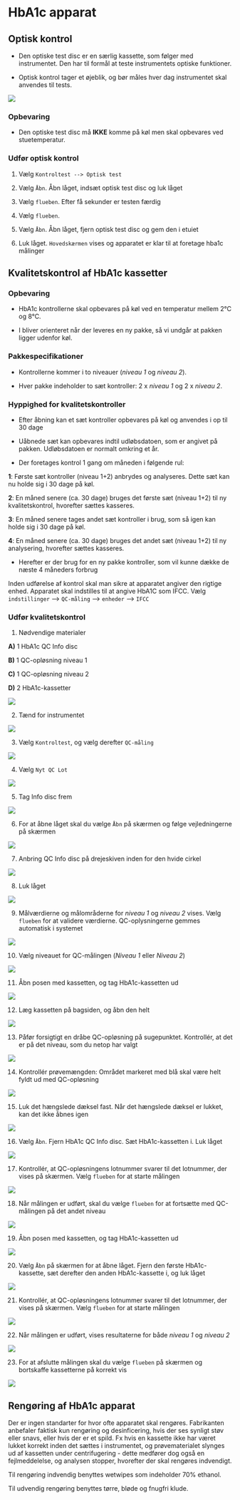 # HbA1c apparat {#sec-hba1c-apparat}

## Optisk kontrol {#sec-optisk-kontrol}

-   Den optiske test disc er en særlig kassette, som følger med instrumentet. Den har til formål at teste instrumentets optiske funktioner.

-   Optisk kontrol tager et øjeblik, og bør måles hver dag instrumentet skal anvendes til tests.

[![](ok1.png)](https://github.com/Jonasmunkjensen/LIVING/blob/main/pics/ok1.PNG)

### Opbevaring

-   Den optiske test disc må **IKKE** komme på køl men skal opbevares ved stuetemperatur.

### Udfør optisk kontrol

1.  Vælg `Kontroltest --> Optisk test`

2.  Vælg `Åbn`. Åbn låget, indsæt optisk test disc og luk låget

3.  Vælg `flueben`. Efter få sekunder er testen færdig

4.  Vælg `flueben`.

5.  Vælg `Åbn`. Åbn låget, fjern optisk test disc og gem den i etuiet

6.  Luk låget. `Hovedskærmen` vises og apparatet er klar til at foretage hba1c målinger

## Kvalitetskontrol af HbA1c kassetter {#sec-kvalitetskontrol}

### Opbevaring

-   HbA1c kontrollerne skal opbevares på køl ved en temperatur mellem 2°C og 8°C.

-   I bliver orienteret når der leveres en ny pakke, så vi undgår at pakken ligger udenfor køl.

### Pakkespecifikationer

-   Kontrollerne kommer i to niveauer (*niveau 1* og *niveau 2*).

-   Hver pakke indeholder to sæt kontroller: 2 x *niveau 1* og 2 x *niveau 2*.

### Hyppighed for kvalitetskontroller

-   Efter åbning kan et sæt kontroller opbevares på køl og anvendes i op til 30 dage

-   Uåbnede sæt kan opbevares indtil udløbsdatoen, som er angivet på pakken. Udløbsdatoen er normalt omkring et år.

-   Der foretages kontrol 1 gang om måneden i følgende rul: 

**1**: Første sæt kontroller (niveau 1+2) anbrydes og analyseres. Dette sæt kan nu holde sig i 30 dage på køl.

**2**: En måned senere (ca. 30 dage) bruges det første sæt (niveau 1+2) til ny kvalitetskontrol, hvorefter sættes kasseres.

**3**: En måned senere tages andet sæt kontroller i brug, som så igen kan holde sig i 30 dage på køl.

**4**: En måned senere (ca. 30 dage) bruges det andet sæt (niveau 1+2) til ny analysering, hvorefter sættes kasseres.

- Herefter er der brug for en ny pakke kontroller, som vil kunne dække de næste 4 måneders forbrug

::: callout-warning
Inden udførelse af kontrol skal man sikre at apparatet angiver den rigtige enhed. Apparatet skal indstilles til at angive HbA1C som IFCC. Vælg `indstillinger` --\> `QC-måling` --\> `enheder` --\> `IFCC`
:::

### Udfør kvalitetskontrol

1.  Nødvendige materialer

**A)** 1 HbA1c QC Info disc

**B)** 1 QC-opløsning niveau 1

**C)** 1 QC-opløsning niveau 2

**D)** 2 HbA1c-kassetter

[![](qc1.png)](https://github.com/Jonasmunkjensen/LIVING/blob/main/pics/qc1.PNG)

2.  Tænd for instrumentet

[![](qc2.png)](https://github.com/Jonasmunkjensen/LIVING/blob/main/pics/qc2.PNG)

3.  Vælg `Kontroltest`, og vælg derefter `QC-måling`

[![](qc3.png)](https://github.com/Jonasmunkjensen/LIVING/blob/main/pics/qc3.PNG)

4.  Vælg `Nyt QC Lot`

[![](qc4.png)](https://github.com/Jonasmunkjensen/LIVING/blob/main/pics/qc4.PNG)

5.  Tag Info disc frem

[![](qc5.png)](https://github.com/Jonasmunkjensen/LIVING/blob/main/pics/qc5.PNG)

6.  For at åbne låget skal du vælge `Åbn` på skærmen og følge vejledningerne på skærmen

[![](qc6.png)](https://github.com/Jonasmunkjensen/LIVING/blob/main/pics/qc6.PNG)

7.  Anbring QC Info disc på drejeskiven inden for den hvide cirkel

[![](qc7.png)](https://github.com/Jonasmunkjensen/LIVING/blob/main/pics/qc7.PNG)

8.  Luk låget

[![](qc8.png)](https://github.com/Jonasmunkjensen/LIVING/blob/main/pics/qc8.PNG)

9.  Målværdierne og målområderne for *niveau 1* og *niveau 2* vises. Vælg `flueben` for at validere værdierne. QC-oplysningerne gemmes automatisk i systemet

[![](qc9.png)](https://github.com/Jonasmunkjensen/LIVING/blob/main/pics/qc9.PNG)

10. Vælg niveauet for QC-målingen (*Niveau 1* eller *Niveau 2*)

[![](qc10.png)](https://github.com/Jonasmunkjensen/LIVING/blob/main/pics/qc10.PNG)

11. Åbn posen med kassetten, og tag HbA1c-kassetten ud

[![](qc11.png)](https://github.com/Jonasmunkjensen/LIVING/blob/main/pics/qc11.PNG)

12. Læg kassetten på bagsiden, og åbn den helt

[![](qc12.png)](https://github.com/Jonasmunkjensen/LIVING/blob/main/pics/qc12.PNG)

13. Påfør forsigtigt en dråbe QC-opløsning på sugepunktet. Kontrollér, at det er på det niveau, som du netop har valgt

[![](qc13.png)](https://github.com/Jonasmunkjensen/LIVING/blob/main/pics/qc13.PNG)

14. Kontrollér prøvemængden: Området markeret med blå skal være helt fyldt ud med QC-opløsning

[![](qc14.png)](https://github.com/Jonasmunkjensen/LIVING/blob/main/pics/qc14.PNG)

15. Luk det hængslede dæksel fast. Når det hængslede dæksel er lukket, kan det ikke åbnes igen

[![](qc15.png)](https://github.com/Jonasmunkjensen/LIVING/blob/main/pics/qc15.PNG)

16. Vælg `Åbn`. Fjern HbA1c QC Info disc. Sæt HbA1c-kassetten i. Luk låget

[![](qc16.png)](https://github.com/Jonasmunkjensen/LIVING/blob/main/pics/qc16.PNG)

17. Kontrollér, at QC-opløsningens lotnummer svarer til det lotnummer, der vises på skærmen. Vælg `flueben` for at starte målingen

[![](qc17.png)](https://github.com/Jonasmunkjensen/LIVING/blob/main/pics/qc17.PNG)

18. Når målingen er udført, skal du vælge `flueben` for at fortsætte med QC-målingen på det andet niveau

[![](qc18.png)](https://github.com/Jonasmunkjensen/LIVING/blob/main/pics/qc18.PNG)

19. Åbn posen med kassetten, og tag HbA1c-kassetten ud

[![](qc19.png)](https://github.com/Jonasmunkjensen/LIVING/blob/main/pics/qc19.PNG)

20. Vælg `Åbn` på skærmen for at åbne låget. Fjern den første HbA1c-kassette, sæt derefter den anden HbA1c-kassette i, og luk låget

[![](qc20.png)](https://github.com/Jonasmunkjensen/LIVING/blob/main/pics/qc20.PNG)

21. Kontrollér, at QC-opløsningens lotnummer svarer til det lotnummer, der vises på skærmen. Vælg `flueben` for at starte målingen

[![](qc21.png)](https://github.com/Jonasmunkjensen/LIVING/blob/main/pics/qc21.PNG)

22. Når målingen er udført, vises resultaterne for både *niveau 1* og *niveau 2*

[![](qc22.png)](https://github.com/Jonasmunkjensen/LIVING/blob/main/pics/qc22.PNG)

23. For at afslutte målingen skal du vælge `flueben` på skærmen og bortskaffe kassetterne på korrekt vis

[![](qc23.png)](https://github.com/Jonasmunkjensen/LIVING/blob/main/pics/qc23.PNG)

## Rengøring af HbA1c apparat {#sec-rengøring}

Der er ingen standarter for hvor ofte apparatet skal rengøres. Fabrikanten anbefaler faktisk kun rengøring og desinficering, hvis der ses synligt støv eller snavs, eller hvis der er et spild. Fx hvis en kassette ikke har været lukket korrekt inden det sættes i instrumentet, og prøvematerialet slynges ud af kassetten under centrifugering - dette medfører dog også en fejlmeddelelse, og analysen stopper, hvorefter der skal rengøres indvendigt.

Til rengøring indvendig benyttes wetwipes som indeholder 70% ethanol.

Til udvendig rengøring benyttes tørre, bløde og fnugfri klude.
